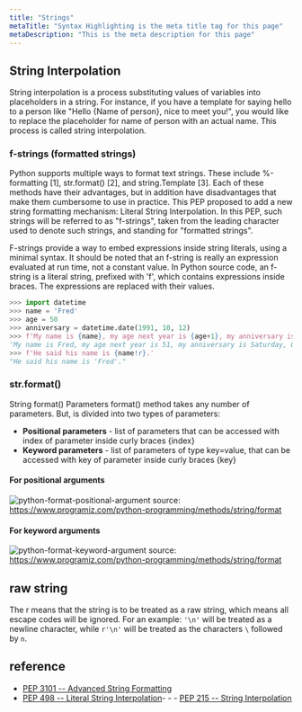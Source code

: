 ```yaml
---
title: "Strings"
metaTitle: "Syntax Highlighting is the meta title tag for this page"
metaDescription: "This is the meta description for this page"
---
```


## String Interpolation
String interpolation is a process substituting values of variables into placeholders in a string. For instance, if you have a template for saying hello to a person like "Hello {Name of person}, nice to meet you!", you would like to replace the placeholder for name of person with an actual name. This process is called string interpolation.

### f-strings (formatted strings)
Python supports multiple ways to format text strings. These include %-formatting [1], str.format() [2], and string.Template [3]. Each of these methods have their advantages, but in addition have disadvantages that make them cumbersome to use in practice. This PEP proposed to add a new string formatting mechanism: Literal String Interpolation. In this PEP, such strings will be referred to as "f-strings", taken from the leading character used to denote such strings, and standing for "formatted strings".

F-strings provide a way to embed expressions inside string literals, using a minimal syntax. It should be noted that an f-string is really an expression evaluated at run time, not a constant value. In Python source code, an f-string is a literal string, prefixed with 'f', which contains expressions inside braces. The expressions are replaced with their values.
```python
>>> import datetime
>>> name = 'Fred'
>>> age = 50
>>> anniversary = datetime.date(1991, 10, 12)
>>> f'My name is {name}, my age next year is {age+1}, my anniversary is {anniversary:%A, %B %d, %Y}.'
'My name is Fred, my age next year is 51, my anniversary is Saturday, October 12, 1991.'
>>> f'He said his name is {name!r}.'
"He said his name is 'Fred'."
```

### str.format()
String format() Parameters
format() method takes any number of parameters. But, is divided into two types of parameters:

- **Positional parameters** - list of parameters that can be accessed with index of parameter inside curly braces {index}
- **Keyword parameters** - list of parameters of type key=value, that can be accessed with key of parameter inside curly braces {key}

#### For positional arguments
![python-format-positional-argument](/img/software-development/programming/python/python-format-positional-argument.jpg)
source: https://www.programiz.com/python-programming/methods/string/format

#### For keyword arguments
![python-format-keyword-argument](/img/software-development/programming/python/python-format-keyword-argument.jpg)
source: https://www.programiz.com/python-programming/methods/string/format


## raw string
The r means that the string is to be treated as a raw string, which means all escape codes will be ignored. For an example:
`'\n'` will be treated as a newline character, while `r'\n'` will be treated as the characters `\` followed by `n`.

## reference
- [PEP 3101 -- Advanced String Formatting](https://www.python.org/dev/peps/pep-3101/)
- [PEP 498 -- Literal String Interpolation](https://www.python.org/dev/peps/pep-0498/)- - - [PEP 215 -- String Interpolation](https://www.python.org/dev/peps/pep-0215/)
